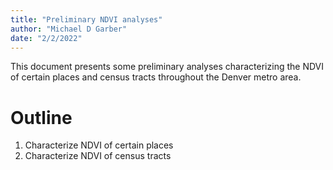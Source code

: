 ```yaml
---
title: "Preliminary NDVI analyses"
author: "Michael D Garber"
date: "2/2/2022"
---
```


This document presents some preliminary analyses characterizing the NDVI of certain places and census tracts throughout the Denver metro area.

# Outline  
1. Characterize NDVI of certain places
2. Characterize NDVI of census tracts
